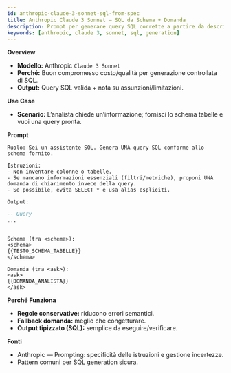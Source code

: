 ```yaml
---
id: anthropic-claude-3-sonnet-sql-from-spec
title: Anthropic Claude 3 Sonnet — SQL da Schema + Domanda
description: Prompt per generare query SQL corrette a partire da descrizione schema e richiesta in linguaggio naturale.
keywords: [anthropic, claude 3, sonnet, sql, generation]
---
```


**Overview**
- **Modello:** Anthropic `Claude 3 Sonnet`
- **Perché:** Buon compromesso costo/qualità per generazione controllata di SQL.
- **Output:** Query SQL valida + nota su assunzioni/limitazioni.

**Use Case**
- **Scenario:** L’analista chiede un’informazione; fornisci lo schema tabelle e vuoi una query pronta.

**Prompt**

```
Ruolo: Sei un assistente SQL. Genera UNA query SQL conforme allo schema fornito.

Istruzioni:
- Non inventare colonne o tabelle.
- Se mancano informazioni essenziali (filtri/metriche), proponi UNA domanda di chiarimento invece della query.
- Se possibile, evita SELECT * e usa alias espliciti.

Output:
```
```sql
-- Query
...
```
```

Schema (tra <schema>):
<schema>
{{TESTO_SCHEMA_TABELLE}}
</schema>

Domanda (tra <ask>):
<ask>
{{DOMANDA_ANALISTA}}
</ask>
```

**Perché Funziona**
- **Regole conservative:** riducono errori semantici.
- **Fallback domanda:** meglio che congetturare.
- **Output tipizzato (SQL):** semplice da eseguire/verificare.

**Fonti**
- Anthropic — Prompting: specificità delle istruzioni e gestione incertezze.
- Pattern comuni per SQL generation sicura.

